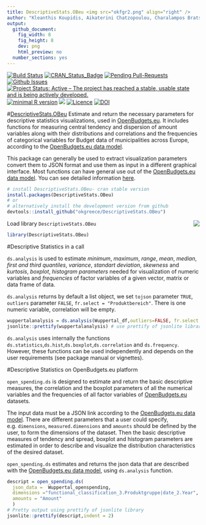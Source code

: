 ```yaml
---
title: DescriptiveStats.OBeu <img src="okfgr2.png" align="right" />
author: "Kleanthis Koupidis, Aikaterini Chatzopoulou, Charalampos Bratsas"
output:
  github_document:
    fig_width: 8
    fig_height: 8
    dev: png
    html_preview: no
  number_sections: yes
---
```

[![Build Status](https://travis-ci.org/okgreece/DescriptiveStats.OBeu.svg?branch=master)](https://travis-ci.org/okgreece/DescriptiveStats.OBeu)
[![CRAN_Status_Badge](https://www.r-pkg.org/badges/version/DescriptiveStats.OBeu)](https://cran.r-project.org/package=DescriptiveStats.OBeu)
[![Pending Pull-Requests](http://githubbadges.herokuapp.com/okgreece/DescriptiveStats.OBeu/pulls.svg)](https://github.com/okgreece/DescriptiveStats.OBeu/pulls)
[![Github Issues](http://githubbadges.herokuapp.com/okgreece/DescriptiveStats.OBeu/issues.svg)](https://github.com/okgreece/DescriptiveStats.OBeu/issues)
[![Project Status: Active – The project has reached a stable, usable state and is being actively developed.](http://www.repostatus.org/badges/latest/active.svg)](http://www.repostatus.org/#active)
[![minimal R version](https://img.shields.io/badge/R%3E%3D-3.1-6666ff.svg)](https://cran.r-project.org/)
[![](http://cranlogs.r-pkg.org/badges/grand-total/DescriptiveStats.OBeu)](http://cran.rstudio.com/web/packages/DescriptiveStats.OBeu/index.html)
[![Licence](https://img.shields.io/badge/licence-GPL--2-blue.svg)](https://www.gnu.org/licenses/old-licenses/gpl-2.0.html)
[![DOI](https://zenodo.org/badge/73140139.svg)](https://zenodo.org/badge/latestdoi/73140139)

#[DescriptiveStats.OBeu ](https://okgreece.github.io/DescriptiveStats.OBeu/)
Εstimate and return the necessary parameters for descriptive statistics visualizations, used in [OpenBudgets.eu](http://openbudgets.eu/). It includes functions for measuring central tendency and dispersion of amount variables along with their distributions and correlations and the frequencies of categorical variables for Budget data of municipalities across Europe, according to the [OpenBudgets.eu data model](https://github.com/openbudgets/data-model).

This package can generally be used to extract visualization parameters convert them to JSON format and use them as input in a different graphical interface. Most functions can have general use out of the [OpenBudgets.eu data model](https://github.com/openbudgets/data-model).
You can see detailed information [here](https://okgreece.github.io/DescriptiveStats.OBeu/).
```r
# install DescriptiveStats.OBeu- cran stable version
install.packages(DescriptiveStats.OBeu) 
# or
# alternatively install the development version from github
devtools::install_github("okgreece/DescriptiveStats.OBeu")
```
Load library `DescriptiveStats.OBeu` <img src="obeu_logo.png" align="right" />
```r
library(DescriptiveStats.OBeu)
```

#Descriptive Statistics in a call

`ds.analysis` is used to estimate *minimum*, *maximum*, *range*, *mean*, *median*, *first and third quantiles*, *variance*, *standart deviation*, *skewness* and *kurtosis*, *boxplot*, *histogram parameters* needed for visualization of numeric variables and *frequencies* of factor variables of a given vector, matrix or data frame of data. 

`ds.analysis` returns by default a list object, we set `tojson` parameter `TRUE`, `outliers` parameter `FALSE`, `fr.select = "Produktbereich"`. Τhere is one numeric variable, correlation will be empty.

```r
wuppertalanalysis = ds.analysis(Wuppertal_df,outliers=FALSE, fr.select = "Produktbereich", tojson=TRUE) # json string format
jsonlite::prettify(wuppertalanalysis) # use prettify of jsonlite library to add indentation to the returned JSON string
```

`ds.analysis` uses internally the functions `ds.statistics`,`ds.hist`,`ds.boxplot`,`ds.correlation` and `ds.frequency`. However, these functions can be used independently and depends on the user requirements (see package manual or vignettes).

#Descriptive Statistics on OpenBudgets.eu platform

`open_spending.ds` is designed to estimate and return the basic descriptive measures, the correlation and the boxplot parameters of all the numerical variables and the frequencies of all factor variables of [OpenBudgets.eu](http://openbudgets.eu/) datasets.

The input data must be a JSON link according to the [OpenBudgets.eu data model](https://github.com/openbudgets/data-model). There are different parameters that a user could specify, e.g. `dimensions`,
`measured.dimensions` and `amounts` should be defined by the user, to form the dimensions of the dataset. Then the basic descriptive measures of tendency and spread, boxplot and histogram parameters are estimated in order to describe and visualize the distribution characteristics of the desired dataset.

`open_spending.ds` estimates and returns the json data that are described with the [OpenBudgets.eu data model](https://github.com/openbudgets/data-model), using `ds.analysis` function.

```r
descript = open_spending.ds(
  json_data =  Wuppertal_openspending, 
  dimensions ="functional_classification_3.Produktgruppe|date_2.Year",
  amounts = "Amount"
  )
# Pretty output using prettify of jsonlite library
jsonlite::prettify(descript,indent = 2)
```
